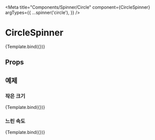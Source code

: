
<Meta
  title="Components/Spinner/Circle"
  component={CircleSpinner}
  argTypes={{
    ...spinner('circle'),
  }}
/>


# CircleSpinner

<Canvas>
  <Story name="default">{Template.bind({})}</Story>
</Canvas>

## Props

<ArgsTable story="default" />

## 예제

### 작은 크기

<Canvas>
  <Story name="circle small" args={{ duration: 1000, scale: 0.5 }}>
    {Template.bind({})}
  </Story>
</Canvas>

### 느린 속도

<Canvas>
  <Story name="circle duration" args={{ duration: 1600, scale: 0.5 }}>
    {Template.bind({})}
  </Story>
</Canvas>
